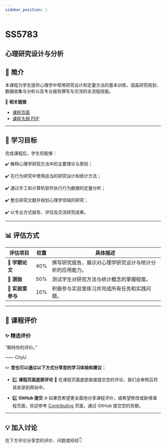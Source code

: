 ```yaml
---
sidebar_position: 1
---
```


# SS5783
## 心理研究设计与分析

## **📘 简介**
本课程为学生提供心理学中常用研究设计和定量方法的基本训练，涵盖研究规划、数据收集与分析以及专业报告撰写与交流的全流程技能。

🔗 **相关链接**
- [课程页面](https://www.cityu.edu.hk/catalogue/pg/202425/course/SS5783.htm)
- [课程大纲 PDF](https://www.cityu.edu.hk/catalogue/pg/202425/course/SS5783.pdf)

---

## **🎯 学习目标**

完成课程后，学生将能够：

✔️ 解释心理学研究方法中的主要理论与原则；

✔️ 在行为研究中使用适当的研究设计和统计方法；

✔️ 通过手工和计算机软件执行行为数据的定量分析；

✔️ 整合研究文献并规划心理学领域的研究；

✔️ 以专业方式报告、评估及交流研究成果。

---

## **📊 评估方式**

| **评估项目**             | **权重** | **具体描述**                                                                                       |
|------------------------|---------|---------------------------------------------------------------------------------------------------|
| **📄 学期论文**          | 40%     | 撰写研究报告，展示对心理学研究设计与统计分析的应用能力。                                                   |
| **📝 测验**             | 50%     | 测试学生对研究方法与统计概念的掌握程度。                                                                 |
| **💬 实验室参与**         | 10%     | 积极参与实验室练习并完成所有任务和实践问题。                                                              |

---

## **💬 课程评价**

### ✨ **精选评价**
<div className={commentStyles.commentBox}>
    <p className={commentStyles.commentText}>
        “期待你的评价。”
    </p>
    <p className={commentStyles.commentAuthor}>—— CityU</p>
</div>

✏️ **您也可以通过以下方式分享您的学习体验和建议：**

- 1️⃣ **课程页面底部评论**
💬 在课程页面底部直接提交您的评论，我们会审核后将其收录到网站中。

- 2️⃣ **GitHub 提交**
🌐 如果您希望更全面地分享课程评价，或希望修改或新增课程页面，欢迎参考 [Contributing](https://penjc.github.io/CityU/contributing) 页面，通过 GitHub 提交您的贡献。

---

## **💡 加入讨论**

在下方评论分享您的评价、问题或经验👇
<Utterances />

